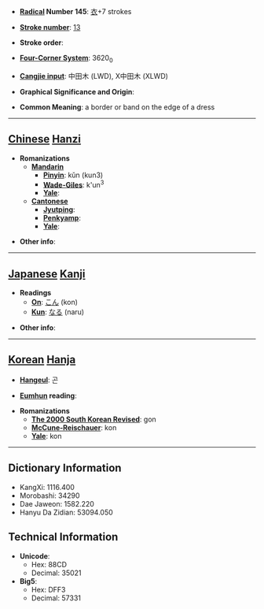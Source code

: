 * '''[[Wiktionary:Chinese radical index| Radical]] Number 145''': [[Wiktionary:Chinese radical index 衣|衣]]+7 strokes

* '''[[Wiktionary:Chinese total strokes index|Stroke number]]''': [[Wiktionary:Chinese total strokes index 13|13]]

* '''Stroke order''': 

* '''[[Wiktionary:Chinese four corner index|Four-Corner System]]''': 3620<sub>0</sub>

* '''[[Wiktionary:Chinese Cangjie index|Cangjie input]]''': 中田木 (LWD), X中田木 (XLWD)

* '''Graphical Significance and Origin''': 

* '''Common Meaning''': a border or band on the edge of a dress

----

== [[Chinese]] [[Hanzi]] ==

* '''Romanizations'''
** '''[[Mandarin]]'''
*** '''[[Pinyin]]''': kǔn (kun3)
*** '''[[Wade-Giles]]''': k'un<sup>3</sup>
*** '''[[Yale]]''': 
** '''[[Cantonese]]'''
*** '''[[Jyutping]]''':
*** '''[[Penkyamp]]''': 
*** '''[[Yale]]''': 

* '''Other info''': 

----

== [[Japanese]] [[Kanji]] ==

* '''Readings'''
** '''[[On]]''': [[こん]] (kon)
** '''[[Kun]]''': [[なる]] (naru)

* '''Other info''':  

----

== [[Korean]] [[Hanja]] ==

* '''[[Hangeul]]''': 곤

* '''[[Eumhun]] reading''': 

* '''Romanizations'''
** '''[[The 2000 South Korean Revised Romanization|The 2000 South Korean Revised]]''': gon
** '''[[McCune-Reischauer]]''': kon
** '''[[Yale]]''': kon

----

== Dictionary Information ==

* KangXi: 1116.400
* Morobashi: 34290
* Dae Jaweon: 1582.220
* Hanyu Da Zidian: 53094.050

== Technical Information ==

* '''Unicode''':
** Hex: 88CD
** Decimal: 35021
* '''Big5''':
** Hex: DFF3
** Decimal: 57331